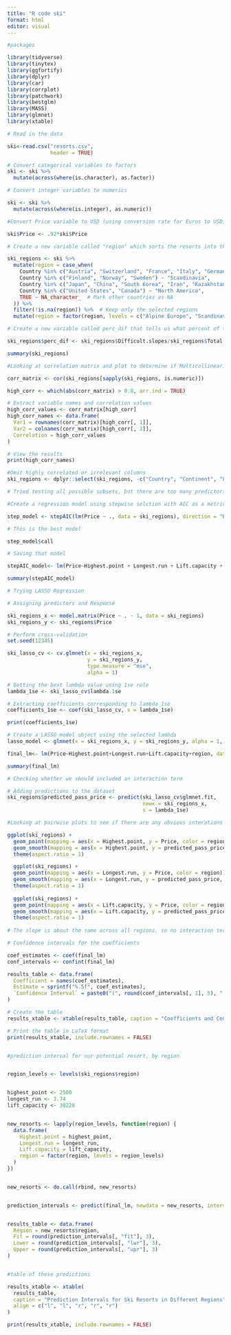 ---
title: "R code ski"
format: html
editor: visual
---

```{r}
#packages

library(tidyverse)
library(tinytex)
library(ggfortify)
library(dplyr)
library(car) 
library(corrplot) 
library(patchwork)
library(bestglm)
library(MASS)
library(glmnet)
library(xtable)
```

```{r}

# Read in the data

ski<-read.csv("resorts.csv", 
              header = TRUE)

# Convert categorical variables to factors
ski <- ski %>%
  mutate(across(where(is.character), as.factor))

# Convert integer variables to numerics

ski <- ski %>%
  mutate(across(where(is.integer), as.numeric))

#Convert Price variable to USD (using conversion rate for Euros to USD)

ski$Price <- .92*ski$Price

# Create a new variable called "region" which sorts the resorts into the main regions we want to look at, while ommitting the others

ski_regions <- ski %>%
  mutate(region = case_when(
    Country %in% c("Austria", "Switzerland", "France", "Italy", "Germany", "Liechtenstein", "Slovenia") ~ "Alpine Europe",
    Country %in% c("Finland", "Norway", "Sweden") ~ "Scandinavia",
    Country %in% c("Japan", "China", "South Korea", "Iran", "Kazakhstan", "Lebanon") ~ "Asia",
    Country %in% c("United States", "Canada") ~ "North America",
    TRUE ~ NA_character_  # Mark other countries as NA
  )) %>%
  filter(!is.na(region)) %>%  # Keep only the selected regions
  mutate(region = factor(region, levels = c("Alpine Europe", "Scandinavia", "Asia", "North America")))

# Create a new variable called perc_dif that tells us what percent of the slops are difficult

ski_regions$perc_dif <- ski_regions$Difficult.slopes/ski_regions$Total.slopes

summary(ski_regions)
```

```{r}

#Looking at correlation matrix and plot to determine if Multicollinearity is an issue

corr_matrix <- cor(ski_regions[sapply(ski_regions, is.numeric)])

high_corr <- which(abs(corr_matrix) > 0.8, arr.ind = TRUE)

# Extract variable names and correlation values
high_corr_values <- corr_matrix[high_corr]
high_corr_names <- data.frame(
  Var1 = rownames(corr_matrix)[high_corr[, 1]],
  Var2 = colnames(corr_matrix)[high_corr[, 2]],
  Correlation = high_corr_values
)

# View the results
print(high_corr_names)

#Omit highly correlated or irrelevant columns
ski_regions <- dplyr::select(ski_regions, -c("Country", "Continent", "Latitude", "Longitude", "Child.friendly", "Surface.lifts", "Gondola.lifts", "Chair.lifts", "Beginner.slopes", "Intermediate.slopes", "Snowparks", "Snow.cannons", "Difficult.slopes", "Total.slopes", "Resort", "ID",  "Total.lifts", "Season"))

```

```{r}

# Tried testing all possible subsets, but there are too many predictors so it was too difficult for R to calculate

#Create a regression model using stepwise selction with AIC as a metric

step_model <- stepAIC(lm(Price ~ ., data = ski_regions), direction = "both")

# This is the best model

step_model$call

# Saving that model

stepAIC_model<- lm(Price~Highest.point + Longest.run + Lift.capacity + region, ski_regions)

summary(stepAIC_model)
```

```{r}
# Trying LASSO Regression

# Assigning predictors and Response

ski_regions_x <- model.matrix(Price ~ . - 1, data = ski_regions) 
ski_regions_y <- ski_regions$Price 

# Perform cross-validation
set.seed(12345)

ski_lasso_cv <- cv.glmnet(x = ski_regions_x,
                          y = ski_regions_y, 
                          type.measure = "mse", 
                          alpha = 1)

# Getting the best lambda value using 1se rule
lambda_1se <- ski_lasso_cv$lambda.1se

# Extracting coefficients corresponding to lambda_1se
coefficients_1se <- coef(ski_lasso_cv, s = lambda_1se)

print(coefficients_1se)

# Create a LASSO model object using the selected lambda
lasso_model <- glmnet(x = ski_regions_x, y = ski_regions_y, alpha = 1, lambda = lambda_1se)

final_lm<- lm(Price~Highest.point+Longest.run+Lift.capacity+region, data=ski_regions)

summary(final_lm)
```

```{r}
# Checking whether we should included an interaction term

# Adding predictions to the dataset
ski_regions$predicted_pass_price <- predict(ski_lasso_cv$glmnet.fit, 
                                            newx = ski_regions_x, 
                                            s = lambda_1se)

#Looking at pairwise plots to see if there are any obvious interations

ggplot(ski_regions) +
  geom_point(mapping = aes(x = Highest.point, y = Price, color = region)) +
  geom_smooth(mapping = aes(x = Highest.point, y = predicted_pass_price, color = region)) 
  theme(aspect.ratio = 1)

  ggplot(ski_regions) +
  geom_point(mapping = aes(x = Longest.run, y = Price, color = region)) +
  geom_smooth(mapping = aes(x = Longest.run, y = predicted_pass_price, color = region)) 
  theme(aspect.ratio = 1)
  
  ggplot(ski_regions) +
  geom_point(mapping = aes(x = Lift.capacity, y = Price, color = region)) +
  geom_smooth(mapping = aes(x = Lift.capacity, y = predicted_pass_price, color = region)) 
  theme(aspect.ratio = 1)
  
# The slope is about the same across all regions, so no interaction term is necessary
```

```{r}

# Confidence intervals for the coefficients

coef_estimates <- coef(final_lm)
conf_intervals <- confint(final_lm)

results_table <- data.frame(
  Coefficient = names(coef_estimates),
  Estimate = sprintf("%.5f", coef_estimates), 
  `Confidence Interval` = paste0("(", round(conf_intervals[, 1], 5), ", ", round(conf_intervals[, 2], 5), ")")
)

# Create the table
results_xtable <- xtable(results_table, caption = "Coefficients and Confidence Intervals for Linear Model")

# Print the table in LaTeX format
print(results_xtable, include.rownames = FALSE)


#prediction interval for our potential resort, by region


region_levels <- levels(ski_regions$region)


highest_point <- 2500
longest_run <- 3.74
lift_capacity <- 30228


new_resorts <- lapply(region_levels, function(region) {
  data.frame(
    Highest.point = highest_point,
    Longest.run = longest_run,
    Lift.capacity = lift_capacity,
    region = factor(region, levels = region_levels)
  )
})


new_resorts <- do.call(rbind, new_resorts)


prediction_intervals <- predict(final_lm, newdata = new_resorts, interval = "prediction")


results_table <- data.frame(
  Region = new_resorts$region,
  Fit = round(prediction_intervals[, "fit"], 3),
  Lower = round(prediction_intervals[, "lwr"], 3),
  Upper = round(prediction_intervals[, "upr"], 3)
)


#table of these predictions

results_xtable <- xtable(
  results_table, 
  caption = "Prediction Intervals for Ski Resorts in Different Regions",
  align = c("l", "l", "r", "r", "r")
)

print(results_xtable, include.rownames = FALSE)

```
